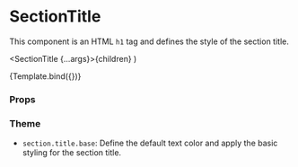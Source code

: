 
<Meta title="Components/Section/SectionTitle" component={SectionTitle} />

# SectionTitle

This component is an HTML `h1` tag and defines the style of the section title.

  <SectionTitle {...args}>{children}</SectionTitle>
)

<Canvas>
  <Story name="Default" args={{ children: 'Profile information' }}>
    {Template.bind({})}
  </Story>
</Canvas>

### Props

<ArgsTable story="Default" />

### Theme

- `section.title.base`: Define the default text color and apply the basic styling for the section title.
